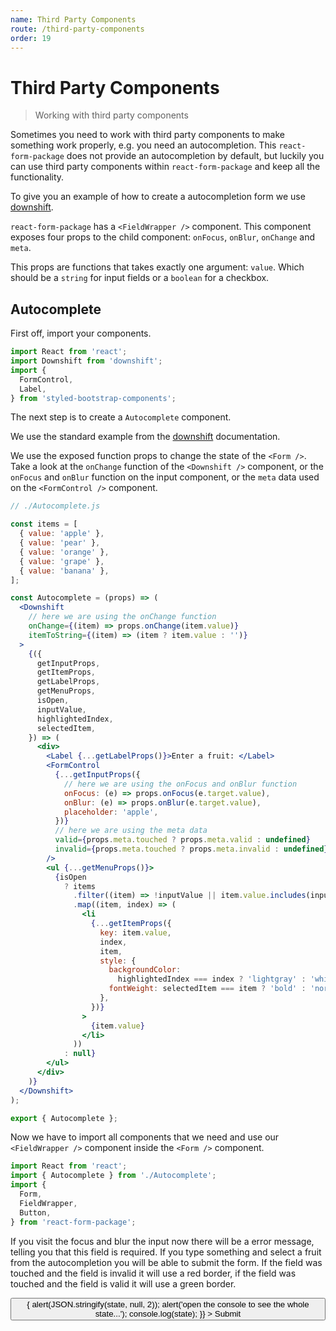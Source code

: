 ```yaml
---
name: Third Party Components
route: /third-party-components
order: 19
---
```



# Third Party Components

> Working with third party components

Sometimes you need to work with third party components to make something work properly, e.g. you need an autocompletion. This `react-form-package` does not provide an autocompletion by default, but luckily you can use third party components within `react-form-package` and keep all the functionality.

To give you an example of how to create a autocompletion form we use [downshift](https://github.com/paypal/downshift#readme).

`react-form-package` has a `<FieldWrapper />` component. This component exposes four props to the child component: `onFocus`, `onBlur`, `onChange` and `meta`.

This props are functions that takes exactly one argument: `value`. Which should be a `string` for input fields or a `boolean` for a checkbox.

## Autocomplete

First off, import your components.

```js
import React from 'react';
import Downshift from 'downshift';
import {
  FormControl,
  Label,
} from 'styled-bootstrap-components';
```

The next step is to create a `Autocomplete` component.

We use the standard example from the [downshift](https://github.com/paypal/downshift#readme) documentation.

We use the exposed function props to change the state of the `<Form />`. Take a look at the `onChange` function of the `<Downshift />` component, or the `onFocus` and `onBlur` function on the input component, or the `meta` data used on the `<FormControl />` component.

```jsx
// ./Autocomplete.js

const items = [
  { value: 'apple' },
  { value: 'pear' },
  { value: 'orange' },
  { value: 'grape' },
  { value: 'banana' },
];

const Autocomplete = (props) => (
  <Downshift
    // here we are using the onChange function
    onChange={(item) => props.onChange(item.value)}
    itemToString={(item) => (item ? item.value : '')}
  >
    {({
      getInputProps,
      getItemProps,
      getLabelProps,
      getMenuProps,
      isOpen,
      inputValue,
      highlightedIndex,
      selectedItem,
    }) => (
      <div>
        <Label {...getLabelProps()}>Enter a fruit: </Label>
        <FormControl
          {...getInputProps({
            // here we are using the onFocus and onBlur function
            onFocus: (e) => props.onFocus(e.target.value),
            onBlur: (e) => props.onBlur(e.target.value),
            placeholder: 'apple',
          })}
          // here we are using the meta data
          valid={props.meta.touched ? props.meta.valid : undefined}
          invalid={props.meta.touched ? props.meta.invalid : undefined}
        />
        <ul {...getMenuProps()}>
          {isOpen
            ? items
              .filter((item) => !inputValue || item.value.includes(inputValue))
              .map((item, index) => (
                <li
                  {...getItemProps({
                    key: item.value,
                    index,
                    item,
                    style: {
                      backgroundColor:
                        highlightedIndex === index ? 'lightgray' : 'white',
                      fontWeight: selectedItem === item ? 'bold' : 'normal',
                    },
                  })}
                >
                  {item.value}
                </li>
              ))
            : null}
        </ul>
      </div>
    )}
  </Downshift>
);

export { Autocomplete };
```

Now we have to import all components that we need and use our `<FieldWrapper />` component inside the `<Form />` component.

```js
import React from 'react';
import { Autocomplete } from './Autocomplete';
import {
  Form,
  FieldWrapper,
  Button,
} from 'react-form-package';
```

If you visit the focus and blur the input now there will be a error message, telling you that this field is required. If you type something and select a fruit from the autocompletion you will be able to submit the form. If the field was touched and the field is invalid it will use a red border, if the field was touched and the field is valid it will use a green border.

<Playground>
  <Form
    validate
  >
    <div>
    <FieldWrapper type="text" id="autocomplete" required>
      <Autocomplete />
    </FieldWrapper>
    </div>
    <div>
      <Button 
        type="submit"
        onClick={(state) => {
          alert(JSON.stringify(state, null, 2));
          alert('open the console to see the whole state...');
          console.log(state);
        }}
      >
        Submit
      </Button>
    </div>
  </Form>
</Playground>
